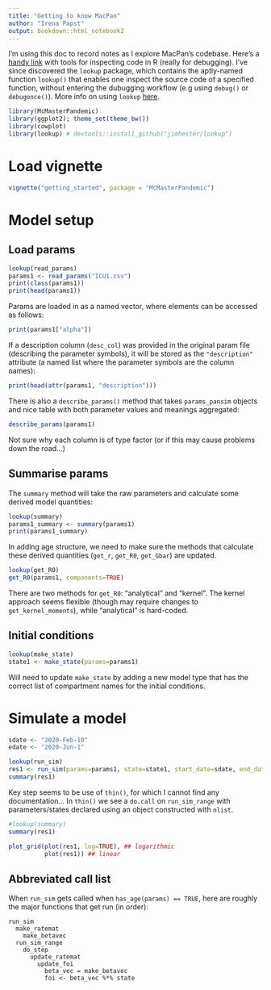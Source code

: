 ```yaml
---
title: "Getting to know MacPan"
author: "Irena Papst"
output: bookdown::html_notebook2
---
```


I'm using this doc to record notes as I explore MacPan's codebase. Here's a [handy link](https://jozef.io/r916-exploring-r-code-interactively/) with tools for inspecting code in R (really for debugging). I've since discovered the `lookup` package, which contains the aptly-named function `lookup()` that enables one inspect the source code of a specified function, without entering the dubugging workflow (e.g using `debug()` or `debugonce()`). More info on using `lookup` [here](https://blog.r-hub.io/2019/05/14/read-the-source/).

```r
library(McMasterPandemic)
library(ggplot2); theme_set(theme_bw())
library(cowplot)
library(lookup) # devtools::install_github("jimhester/lookup")
```

# Load vignette

```r
vignette("getting_started", package = "McMasterPandemic")
```

# Model setup

## Load params

```r
lookup(read_params)
params1 <- read_params("ICU1.csv")
print(class(params1))
print(head(params1))
```

Params are loaded in as a named vector, where elements can be accessed as follows:

```r
print(params1["alpha"])
```

If a description column (`desc_col`) was provided in the original param file (describing the parameter symbols), it will be stored as the `"description"` attribute (a named list where the parameter symbols are the column names):

```r
print(head(attr(params1, "description")))
```

There is also a `describe_params()` method that takes `params_pansim` objects and nice table with both parameter values and meanings aggregated:

```r
describe_params(params1)
```

Not sure why each column is of type factor (or if this may cause problems down the road...)

## Summarise params

The `summary` method will take the raw parameters and calculate some derived model quantities:

```r
lookup(summary)
params1_summary <- summary(params1)
print(params1_summary)
```

In adding age structure, we need to make sure the methods that calculate these derived quantities (`get_r`, `get_R0`, `get_Gbar`) are updated.

```r
lookup(get_R0)
get_R0(params1, components=TRUE)
```

There are two methods for `get_R0`: "analytical" and "kernel". The kernel  approach seems flexible (though may require changes to `get_kernel_moments`), while "analytical" is hard-coded. 

## Initial conditions

```r
lookup(make_state)
state1 <- make_state(params=params1)
```

Will need to update `make_state` by adding a new model type that has the correct list of compartment names for the initial conditions.

# Simulate a model 

```r
sdate <- "2020-Feb-10"
edate <- "2020-Jun-1"

lookup(run_sim)
res1 <- run_sim(params=params1, state=state1, start_date=sdate, end_date=edate)
summary(res1)
```

Key step seems to be use of `thin()`, for which I cannot find any documentation...
In `thin()` we see a `do.call` on `run_sim_range` with parameters/states declared using an object constructed with `nlist`.

```r
#lookup(summary)
summary(res1)
```

```r
plot_grid(plot(res1, log=TRUE), ## logarithmic 
          plot(res1)) ## linear
```

## Abbreviated call list

When `run_sim` gets called when `has_age(params) == TRUE`, here are roughly the major functions that get run (in order):

```
run_sim
  make_ratemat
    make_betavec
  run_sim_range
    do_step
      update_ratemat
        update_foi
          beta_vec = make_betavec
          foi <- beta_vec %*% state
```
